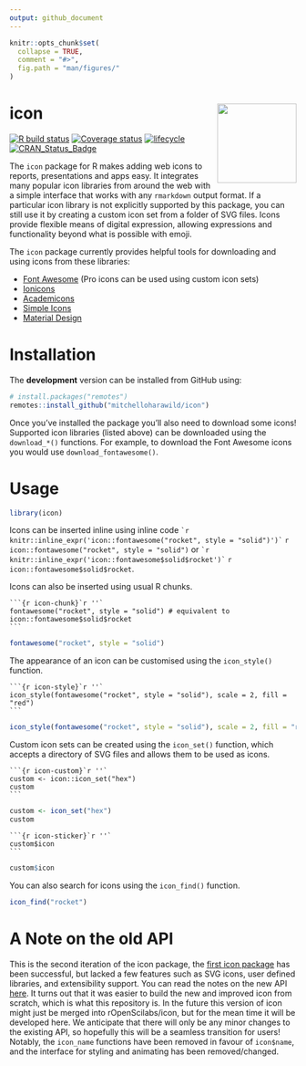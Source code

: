 ```yaml
---
output: github_document
---
```


<!-- README.md is generated from README.Rmd. Please edit that file -->

```r
knitr::opts_chunk$set(
  collapse = TRUE,
  comment = "#>",
  fig.path = "man/figures/"
)
```

# icon <a href='https://pkg.mitchelloharawild.com/icon'><img src='man/figures/logo.svg' align="right" height="139" /></a>

[![R build status](https://github.com/mitchelloharawild/icon/workflows/R-CMD-check/badge.svg)](https://github.com/mitchelloharawild/icon/actions?workflow=R-CMD-check)
[![Coverage status](https://codecov.io/gh/mitchelloharawild/icon/branch/master/graph/badge.svg)](https://codecov.io/gh/mitchelloharawild/icon?branch=master)
[![lifecycle](https://img.shields.io/badge/lifecycle-experimental-orange.svg)](https://www.tidyverse.org/lifecycle/#experimental)
[![CRAN_Status_Badge](http://www.r-pkg.org/badges/version/icon)](https://cran.r-project.org/package=icon)
<!-- [![Downloads](http://cranlogs.r-pkg.org/badges/icon?color=brightgreen)](https://cran.r-project.org/package=icon) -->

The `icon` package for R makes adding web icons to reports, presentations and apps easy. It integrates many popular icon libraries from around the web with a simple interface that works with any `rmarkdown` output format. If a particular icon library is not explicitly supported by this package, you can still use it by creating a custom icon set from a folder of SVG files. Icons provide flexible means of digital expression, allowing expressions and functionality beyond what is possible with emoji.

The `icon` package currently provides helpful tools for downloading and using icons from these libraries:

* [Font Awesome](https://github.com/FortAwesome/Font-Awesome/) (Pro icons can be used using custom icon sets)
* [Ionicons](https://github.com/ionic-team/ionicons/)
* [Academicons](https://github.com/jpswalsh/academicons)
* [Simple Icons](https://github.com/simple-icons/simple-icons/)
* [Material Design](https://github.com/google/material-design-icons)

# Installation

The **development** version can be installed from GitHub using:

```r
# install.packages("remotes")
remotes::install_github("mitchelloharawild/icon")
```

Once you've installed the package you'll also need to download some icons! Supported icon libraries (listed above) can be downloaded using the `download_*()` functions. For example, to download the Font Awesome icons you would use `download_fontawesome()`.

# Usage

```r
library(icon)
```

Icons can be inserted inline using inline code `` `r knitr::inline_expr('icon::fontawesome("rocket", style = "solid")')` `` `r icon::fontawesome("rocket", style = "solid")` or `` `r knitr::inline_expr('icon::fontawesome$solid$rocket')` `` `r icon::fontawesome$solid$rocket`.

Icons can also be inserted using usual R chunks.

````
```{r icon-chunk}`r ''`
fontawesome("rocket", style = "solid") # equivalent to icon::fontawesome$solid$rocket
```
````
```r
fontawesome("rocket", style = "solid")
```

The appearance of an icon can be customised using the `icon_style()` function.


````
```{r icon-style}`r ''`
icon_style(fontawesome("rocket", style = "solid"), scale = 2, fill = "red")
```
````
```r
icon_style(fontawesome("rocket", style = "solid"), scale = 2, fill = "red")
```

Custom icon sets can be created using the `icon_set()` function, which accepts a directory of SVG files and allows them to be used as icons.

````
```{r icon-custom}`r ''`
custom <- icon::icon_set("hex")
custom
```
````
```r
custom <- icon_set("hex")
custom
```

````
```{r icon-sticker}`r ''`
custom$icon
```
````
```r
custom$icon
```

You can also search for icons using the `icon_find()` function.

```r
icon_find("rocket")
```

# A Note on the old API

This is the second iteration of the icon package, the [first icon package](https://github.com/ropenscilabs/icon) has been successful, but lacked a few features such as SVG icons, user defined libraries, and extensibility support. You can read the notes on the new API [here](https://github.com/ropenscilabs/icon/issues/19). It turns out that it was easier to build the new and improved icon from scratch, which is what this repository is. In the future this version of icon might just be merged into rOpenScilabs/icon, but for the mean time it will be developed here. We anticipate that there will only be any minor changes to the existing API, so hopefully this will be a seamless transition for users! Notably, the `icon_name` functions have been removed in favour of `icon$name`, and the interface for styling and animating has been removed/changed.

